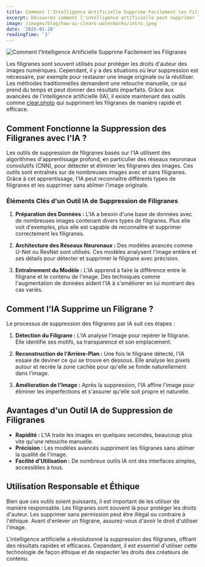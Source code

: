 ```yaml
---
title: Comment l'Intelligence Artificielle Supprime Facilement les Filigranes
excerpt: Découvrez comment l'intelligence artificielle peut supprimer les filigranes de vos photos.
image: /images/blog/how-ai-clears-watermarks/intro.jpeg
date: '2025-01-20'
readingTime: '3'
---
```


![Comment l'Intelligence Artificielle Supprime Facilement les Filigranes](/images/blog/how-ai-clears-watermarks/intro.jpeg)

Les filigranes sont souvent utilisés pour protéger les droits d'auteur des images numériques. Cependant, il y a des situations où leur suppression est nécessaire, par exemple pour restaurer une image originale ou la réutiliser. Les méthodes traditionnelles demandent une retouche manuelle, ce qui prend du temps et peut donner des résultats imparfaits. Grâce aux avancées de l'intelligence artificielle (IA), il existe maintenant des outils comme [clear.photo](/) qui suppriment les filigranes de manière rapide et efficace.

## **Comment Fonctionne la Suppression des Filigranes avec l'IA ?**

Les outils de suppression de filigranes basés sur l'IA utilisent des algorithmes d'apprentissage profond, en particulier des réseaux neuronaux convolutifs (CNN), pour détecter et éliminer les filigranes des images. Ces outils sont entraînés sur de nombreuses images avec et sans filigranes. Grâce à cet apprentissage, l'IA peut reconnaître différents types de filigranes et les supprimer sans abîmer l'image originale.

### **Éléments Clés d'un Outil IA de Suppression de Filigranes**

1. **Préparation des Données :** L'IA a besoin d'une base de données avec de nombreuses images contenant divers types de filigranes. Plus elle voit d'exemples, plus elle est capable de reconnaître et supprimer correctement les filigranes.

2. **Architecture des Réseaux Neuronaux :** Des modèles avancés comme U-Net ou ResNet sont utilisés. Ces modèles analysent l'image entière et ses détails pour détecter et supprimer le filigrane avec précision.

3. **Entraînement du Modèle :** L'IA apprend à faire la différence entre le filigrane et le contenu de l'image. Des techniques comme l'augmentation de données aident l'IA à s'améliorer en lui montrant des cas variés.

## **Comment l'IA Supprime un Filigrane ?**

Le processus de suppression des filigranes par IA suit ces étapes :

1. **Détection du Filigrane :** L'IA analyse l'image pour repérer le filigrane. Elle identifie ses motifs, sa transparence et son emplacement.

2. **Reconstruction de l'Arrière-Plan :** Une fois le filigrane détecté, l'IA essaie de deviner ce qui se trouve en dessous. Elle analyse les pixels autour et recrée la zone cachée pour qu'elle se fonde naturellement dans l'image.

3. **Amélioration de l'Image :** Après la suppression, l'IA affine l'image pour éliminer les imperfections et s'assurer qu'elle soit propre et naturelle.

## **Avantages d'un Outil IA de Suppression de Filigranes**

- **Rapidité :** L'IA traite les images en quelques secondes, beaucoup plus vite qu'une retouche manuelle.
- **Précision :** Les modèles avancés suppriment les filigranes sans abîmer la qualité de l'image.
- **Facilité d'Utilisation :** De nombreux outils IA ont des interfaces simples, accessibles à tous.

## **Utilisation Responsable et Éthique**

Bien que ces outils soient puissants, il est important de les utiliser de manière responsable. Les filigranes sont souvent là pour protéger les droits d'auteur. Les supprimer sans permission peut être illégal ou contraire à l'éthique. Avant d'enlever un filigrane, assurez-vous d'avoir le droit d'utiliser l'image.

L'intelligence artificielle a révolutionné la suppression des filigranes, offrant des résultats rapides et efficaces. Cependant, il est essentiel d'utiliser cette technologie de façon éthique et de respecter les droits des créateurs de contenu.
